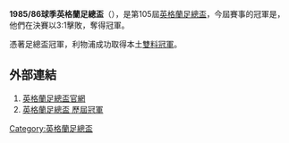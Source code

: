 '''1985/86球季英格蘭足總盃'''（{{lang-en|FA Cup}}），是第105屆[[英格蘭足總盃|英格蘭足總盃]]，今屆賽事的冠軍是{{fc|利物浦}}，他們在決賽以3:1擊敗{{fc|愛華頓}}，奪得冠軍。

憑著足總盃冠軍，利物浦成功取得本土[[雙料冠軍|雙料冠軍]]。

==外部連結==
#[http://www.thefa.com/thefacup 英格蘭足總盃官網]{{Webarchive|url=https://wayback.archive-it.org/all/20120424194609/http://www.thefa.com/TheFACup |date=2012-04-24 }}
#[http://www.worldfootball.net/winner/eng-fa-cup/ 英格蘭足總盃 歷屆冠軍]{{Wayback|url=http://www.worldfootball.net/winner/eng-fa-cup/ |date=20190102002248 }}

{{英格兰足总杯}}

[[Category:英格蘭足總盃|Category:英格蘭足總盃]]


{{soccer-stub}}